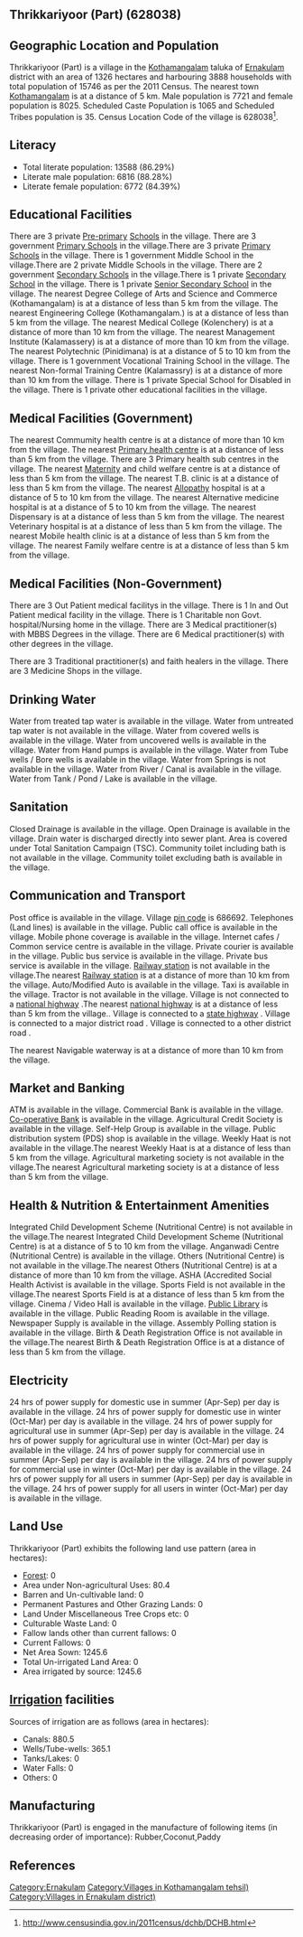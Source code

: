{{Infobox settlement
| name=Thrikkariyoor (Part)
| native_name=
| native_name_lang=
| other_name=
| nickname=
| settlement_type=Village
| image_skyline=
| image_alt=
| image_caption=
| pushpin_map=India Kerala
| pushpin_label_position=right
| pushpin_map_alt=
| pushpin_map_caption=Location in Kerala, India
| latd=
| latm=
| lats=
| latNS=
| longd=
| longm=
| longs=
| longEW=
| coordinates_display=inline,title
| subdivision_type=Country
| subdivision_name={{flag|India}}
| subdivision_type1=[[States and territories of India|State]]
| subdivision_name1=Kerala 
| subdivision_type2=[[List of districts of India|District]]
| subdivision_name2=Ernakulam
| subdivision_type3=Tahsil
| subdivision_name3=Kothamangalam
| website=
| established_title=<!-- Established -->
| established_date=
| founder=
| named_for=
| government_type=
| governing_body=
| unit_pref=Metric=
| area_footnotes=
| area_rank=
| area_total_km2=13.26
| elevation_footnotes=
| elevation_m=
| population_total=15746
| population_as_of=2011
| population_rank=
| population_density_km2=1187
| population_demonym=
| population_footnotes=
| demographics_type1=Languages
| demographics1_title1=Official
| demographics1_info1=[[Malayalam language|Malayalam]]
| timezone1=[[Indian Standard Time|IST]]
| utc_offset1==+5:30
| postal_code_type=[[Postal Index Number|PIN]]
| postal_code=686692
| area_code_type=Telephone code
| area_code=
| registration_plate=
| blank1_name_sec1=Nearest city
| blank1_info_sec1=[[Kothamangalam]]
| blank2_name_sec1=[[Human sex ratio|Sex ratio]]
| blank2_info_sec1=1039 [[male|♂]]/[[female|♀]]
| blank3_name_sec1=Literacy
| blank3_info_sec1=86.29%
| blank1_name_sec2=[[2011 Census of India|2011 census]] code
| blank1_info_sec2=628038
| footnotes=
}}

== Thrikkariyoor (Part) (628038) ==

== Geographic Location and Population ==

Thrikkariyoor (Part) is a village in the [[Kothamangalam]] taluka of [[Ernakulam]] district with an area of 1326 hectares and harbouring 3888 households with total population of 15746 as per the 2011 Census. The nearest town [[Kothamangalam]] is at a distance of 5 km. Male population is 7721 and female population is 8025. Scheduled Caste Population is 1065 and Scheduled Tribes population is 35. Census Location Code of the village is 628038<ref>http://www.censusindia.gov.in/2011census/dchb/DCHB.html</ref>.


== Literacy ==  
* Total literate population: 13588 (86.29%)
* Literate male population: 6816 (88.28%)
* Literate female population: 6772 (84.39%)


== Educational Facilities ==  
There are 3 private [[Pre-primary]] [[School]]s in the village.
There are 3 government [[Primary School]]s in the village.There are 3 private [[Primary School]]s in the village.
There is 1 government Middle School in the village.There are 2 private Middle Schools in the village.
There are 2 government [[Secondary School]]s in the village.There is 1 private [[Secondary School]] in the village.
There is 1 private [[Senior Secondary School]] in the village.
The nearest Degree College of Arts and Science and Commerce (Kothamangalam) is at a distance of less than 5 km from the village.
The nearest Engineering College (Kothamangalam.) is at a distance of less than 5 km from the village.
The nearest Medical College (Kolenchery) is at a distance of more than 10 km from the village.
The nearest Management Institute (Kalamassery) is at a distance of more than 10 km from the village.
The nearest Polytechnic (Pinidimana) is at a distance of 5 to 10 km from the village.
There is 1 government Vocational Training School in the village.
The nearest Non-formal Training Centre (Kalamassry) is at a distance of more than 10 km from the village.
There is 1 private Special School for Disabled in the village.
There is 1 private other educational facilities in the village.


== Medical Facilities (Government) ==
The nearest Commumity health centre is at a distance of more than 10 km from the village.
The nearest [[Primary health centre]] is at a distance of less than 5 km from the village.
There are 3 Primary health sub centres in the village.
The nearest [[Maternity]] and child welfare centre is at a distance of less than 5 km from the village.
The nearest T.B. clinic is at a distance of less than 5 km from the village.
The nearest [[Allopathy]] hospital is at a distance of 5 to 10 km from the village.
The nearest Alternative medicine hospital is at a distance of 5 to 10 km from the village.
The nearest Dispensary is at a distance of less than 5 km from the village.
The nearest Veterinary hospital is at a distance of less than 5 km from the village.
The nearest Mobile health clinic is at a distance of less than 5 km from the village.
The nearest Family welfare centre is at a distance of less than 5 km from the village.


== Medical Facilities (Non-Government) ==
There are 3 Out Patient medical facilitys in the village.
There is 1 In and Out Patient medical facility in the village.
There is 1 Charitable non Govt. hospital/Nursing home in the village.
There are 3 Medical practitioner(s) with MBBS Degrees in the village.
There are 6 Medical practitioner(s) with other degrees in the village.

There are 3 Traditional practitioner(s) and faith healers in the village.
There are 3 Medicine Shops in the village.



== Drinking Water ==
Water from treated tap water is available in the village.
Water from untreated tap water is not available in the village.
Water from covered wells is available in the village.
Water from uncovered wells is available in the village.
Water from Hand pumps is available in the village.
Water from Tube wells / Bore wells is available in the village.
Water from Springs is not available in the village.
Water from River / Canal is available in the village.
Water from Tank / Pond / Lake is available in the village.


== Sanitation ==
Closed Drainage is available in the village.
Open Drainage is available in the village.
Drain water is discharged directly into sewer plant.
Area is covered under Total Sanitation Campaign (TSC).
Community toilet including bath is not available in the village.
Community toilet excluding bath is available in the village.


== Communication and Transport ==
Post office is available in the village.
Village [[pin code]] is 686692.
Telephones (Land lines) is available in the village.
Public call office is available in the village.
Mobile phone coverage is available in the village.
Internet cafes / Common service centre is available in the village.
Private courier is available in the village.
Public bus service is available in the village.
Private bus service is available in the village.
[[Railway station]] is not available in the village.The nearest [[Railway station]] is at a distance of more than 10 km from the village.
Auto/Modified Auto is available in the village.
Taxi is available in the village.
Tractor is not available in the village.
Village is not connected to a [[national highway]] .The nearest [[national highway]] is at a distance of less than 5 km from the village..
Village is connected to a [[state highway]]  .
Village is connected to a major district road    .
Village is connected to a other district road  .



The nearest Navigable waterway is at a distance of more than 10 km from the village.



== Market and Banking ==
ATM is available in the village.
Commercial Bank is available in the village.
[[Co-operative Bank]] is available in the village.
Agricultural Credit Society is available in the village.
Self-Help Group is available in the village.
Public distribution system (PDS) shop is available in the village.
Weekly Haat is not available in the village.The nearest Weekly Haat is at a distance of less than 5 km from the village.
Agricultural marketing society is not available in the village.The nearest Agricultural marketing society is at a distance of less than 5 km from the village.


== Health & Nutrition & Entertainment Amenities ==
Integrated Child Development Scheme (Nutritional Centre) is not available in the village.The nearest Integrated Child Development Scheme (Nutritional Centre) is at a distance of 5 to 10 km from the village.
Anganwadi Centre (Nutritional Centre) is available in the village.
Others (Nutritional Centre) is not available in the village.The nearest Others (Nutritional Centre) is at a distance of more than 10 km from the village.
ASHA (Accredited Social Health Activist is available in the village.
Sports Field is not available in the village.The nearest Sports Field is at a distance of less than 5 km from the village.
Cinema / Video Hall is available in the village.
[[Public Library]] is available in the village.
Public Reading Room is available in the village.
Newspaper Supply is available in the village.
Assembly Polling station is available in the village.
Birth & Death Registration Office is not available in the village.The nearest Birth & Death Registration Office is at a distance of less than 5 km from the village.


== Electricity ==
24 hrs of power supply for domestic use in summer (Apr-Sep) per day is available in the village.
24 hrs of power supply for domestic use in winter (Oct-Mar) per day is available in the village.
24 hrs of power supply for agricultural use in summer (Apr-Sep) per day is available in the village.
24 hrs of power supply for agricultural use in winter (Oct-Mar) per day is available in the village.
24 hrs of power supply for commercial use in summer (Apr-Sep) per day is available in the village.
24 hrs of power supply for commercial use in winter (Oct-Mar) per day is available in the village.
24 hrs of power supply for all users in summer (Apr-Sep) per day is available in the village.
24 hrs of power supply for all users in winter (Oct-Mar) per day is available in the village.


== Land Use ==
Thrikkariyoor (Part) exhibits the following land use pattern (area in hectares):
* [[Forest]]: 0
* Area under Non-agricultural Uses: 80.4
* Barren and Un-cultivable land: 0
* Permanent Pastures and Other Grazing Lands: 0
* Land Under Miscellaneous Tree Crops etc: 0
* Culturable Waste Land: 0
* Fallow lands other than current fallows: 0
* Current Fallows: 0
* Net Area Sown: 1245.6
* Total Un-irrigated Land Area: 0
* Area irrigated by source: 1245.6


== [[Irrigation]] facilities ==
Sources of irrigation are as follows (area in hectares):
* Canals: 880.5
* Wells/Tube-wells: 365.1
* Tanks/Lakes: 0
* Water Falls: 0
* Others: 0


== Manufacturing ==
Thrikkariyoor (Part) is engaged in the manufacture of following items (in decreasing order of importance): Rubber,Coconut,Paddy


[[Category:Ernakulam]]
[[Category:Villages in Kothamangalam tehsil)]]
[[Category:Villages in Ernakulam district)]]


== References ==
{{Reflist}}


